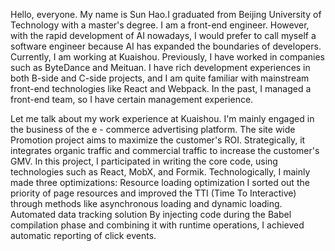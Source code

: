 Hello, everyone. My name is Sun Hao.I graduated from Beijing University of Technology with a master's degree. I am a front-end engineer. However, with the rapid development of AI nowadays, I would prefer to call myself a software engineer because AI has expanded the boundaries of developers. Currently, I am working at Kuaishou. Previously, I have worked in companies such as ByteDance and Meituan. I have rich development experiences in both B-side and C-side projects, and I am quite familiar with mainstream front-end technologies like React and Webpack. In the past, I managed a front-end team, so I have certain management experience.

Let me talk about my work experience at Kuaishou. I'm mainly engaged in the business of the e - commerce advertising platform. The site wide Promotion project aims to maximize the customer's ROI. Strategically, it integrates organic traffic and commercial traffic to increase the customer's GMV. In this project, I participated in writing the core code, using technologies such as React, MobX, and Formik. Technologically, I mainly made three optimizations:
Resource loading optimization
I sorted out the priority of page resources and improved the TTI (Time To Interactive) through methods like asynchronous loading and dynamic loading.
Automated data tracking solution
By injecting code during the Babel compilation phase and combining it with runtime operations, I achieved automatic reporting of click events.
